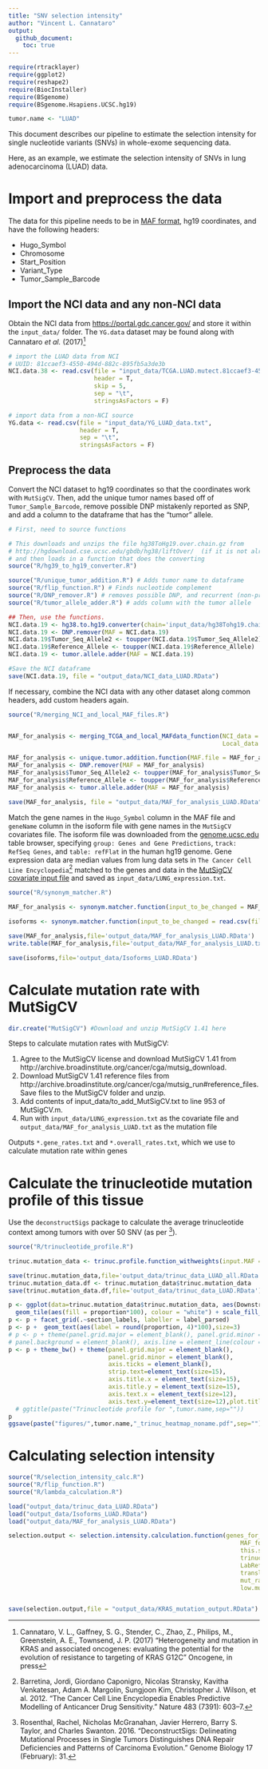```yaml
---
title: "SNV selection intensity"
author: "Vincent L. Cannataro"
output:
  github_document:
    toc: true
---
```


```r
require(rtracklayer)
require(ggplot2)
require(reshape2)
require(BiocInstaller)
require(BSgenome)
require(BSgenome.Hsapiens.UCSC.hg19)

tumor.name <- "LUAD"
```


This document describes our pipeline to estimate the selection intensity for single nucleotide variants (SNVs) in whole-exome sequencing data.  

Here, as an example, we estimate the selection intensity of SNVs in lung adenocarcinoma (LUAD) data. 

# Import and preprocess the data

The data for this pipeline needs to be in [MAF format](https://wiki.nci.nih.gov/display/TCGA/Mutation+Annotation+Format+(MAF)+Specification), hg19 coordinates, and have the following headers: 

* Hugo_Symbol
* Chromosome
* Start_Position
* Variant_Type
* Tumor_Sample_Barcode

## Import the NCI data and any non-NCI data

Obtain the NCI data from <https://portal.gdc.cancer.gov/> and store it within the `input_data/` folder. The `YG.data` dataset may be found along with Cannataro *et al.* (2017)[^1]

[^1]: Cannataro, V. L., Gaffney, S. G., Stender, C., Zhao, Z., Philips, M., Greenstein, A. E., Townsend, J. P. (2017) “Heterogeneity and mutation in KRAS and associated oncogenes: evaluating the potential for the evolution of resistance to targeting of KRAS G12C" Oncogene, in press

```r
# import the LUAD data from NCI 
# UUID: 81ccaef3-4550-494d-882c-895fb5a3de3b
NCI.data.38 <- read.csv(file = "input_data/TCGA.LUAD.mutect.81ccaef3-4550-494d-882c-895fb5a3de3b.DR-7.0.somatic.maf",
                        header = T,
                        skip = 5,
                        sep = "\t",
                        stringsAsFactors = F)

# import data from a non-NCI source
YG.data <- read.csv(file = "input_data/YG_LUAD_data.txt",
                    header = T,
                    sep = "\t",
                    stringsAsFactors = F)
```

## Preprocess the data

Convert the NCI dataset to hg19 coordinates so that the coordinates work with `MutSigCV`. Then, add the unique tumor names based off of `Tumor_Sample_Barcode`, remove possible DNP mistakenly reported as SNP, and add a column to the dataframe that has the "tumor" allele. 

```r
# First, need to source functions

# This downloads and unzips the file hg38ToHg19.over.chain.gz from 
# http://hgdownload.cse.ucsc.edu/gbdb/hg38/liftOver/  (if it is not already there)
# and then loads in a function that does the converting
source("R/hg39_to_hg19_converter.R") 

source("R/unique_tumor_addition.R") # Adds tumor name to dataframe
source("R/flip_function.R") # Finds nucleotide complement
source("R/DNP_remover.R") # removes possible DNP, and recurrent (non-primary) tumors from TCGA data
source("R/tumor_allele_adder.R") # adds column with the tumor allele

## Then, use the functions. 
NCI.data.19 <- hg38.to.hg19.converter(chain='input_data/hg38Tohg19.chain',hg38_maf=NCI.data.38)
NCI.data.19 <- DNP.remover(MAF = NCI.data.19)
NCI.data.19$Tumor_Seq_Allele2 <- toupper(NCI.data.19$Tumor_Seq_Allele2)
NCI.data.19$Reference_Allele <- toupper(NCI.data.19$Reference_Allele)
NCI.data.19 <- tumor.allele.adder(MAF = NCI.data.19)

#Save the NCI dataframe 
save(NCI.data.19, file = "output_data/NCI_data_LUAD.RData")


```

If necessary, combine the NCI data with any other dataset along common headers, add custom headers again.

```r
source("R/merging_NCI_and_local_MAF_files.R")


MAF_for_analysis <- merging_TCGA_and_local_MAFdata_function(NCI_data = NCI.data.19,
                                                            Local_data = YG.data)

MAF_for_analysis <- unique.tumor.addition.function(MAF.file = MAF_for_analysis,non.TCGA.characters.to.keep = 'all',figures=F)
MAF_for_analysis <- DNP.remover(MAF = MAF_for_analysis)
MAF_for_analysis$Tumor_Seq_Allele2 <- toupper(MAF_for_analysis$Tumor_Seq_Allele2)
MAF_for_analysis$Reference_Allele <- toupper(MAF_for_analysis$Reference_Allele)
MAF_for_analysis <- tumor.allele.adder(MAF = MAF_for_analysis)

save(MAF_for_analysis, file = "output_data/MAF_for_analysis_LUAD.RData")

```

Match the gene names in the `Hugo_Symbol` column in the MAF file and `geneName` column in the isoform file with gene names in the `MutSigCV` covariates file. The isoform file was downloaded from the [genome.ucsc.edu](https://genome.ucsc.edu/cgi-bin/hgTables) table browser, specifying `group: Genes and Gene Predictions`, `track: RefSeq Genes`, and `table: refFlat` in the human hg19 genome. Gene expression data are median values from lung data sets in `The Cancer Cell Line Encyclopedia`[^2] matched to the genes and data in the [MutSigCV covariate input file](http://software.broadinstitute.org/cancer/software/genepattern/modules/docs/MutSigCV) and saved as `input_data/LUNG_expression.txt`.

[^2]:Barretina, Jordi, Giordano Caponigro, Nicolas Stransky, Kavitha Venkatesan, Adam A. Margolin,
Sungjoon Kim, Christopher J. Wilson, et al. 2012. “The Cancer Cell Line Encyclopedia Enables
Predictive Modelling of Anticancer Drug Sensitivity.” Nature 483 (7391): 603–7. 

```r

source("R/synonym_matcher.R")

MAF_for_analysis <- synonym.matcher.function(input_to_be_changed = MAF_for_analysis,synonym.table = read.csv(file='input_data/matching_table.txt',stringsAsFactors = F,sep='\t'),covariates.file = read.table(file='input_data/LUNG_expression.txt',sep='\t',header = T,stringsAsFactors = F),isoforms_or_MAF = 'MAF')

isoforms <- synonym.matcher.function(input_to_be_changed = read.csv(file='input_data/UCSC_RefSeqGenes_refFlat.txt',header = T,sep='\t',stringsAsFactors = F),synonym.table = read.csv(file='input_data/matching_table.txt',stringsAsFactors = F,sep='\t'),covariates.file = read.table(file='input_data/LUNG_expression.txt',sep='\t',header = T,stringsAsFactors = F),isoforms_or_MAF = 'isoforms')

save(MAF_for_analysis,file='output_data/MAF_for_analysis_LUAD.RData')
write.table(MAF_for_analysis,file='output_data/MAF_for_analysis_LUAD.txt',quote = F,sep='\t',row.names = F)

save(isoforms,file='output_data/Isoforms_LUAD.RData')


```

# Calculate mutation rate with MutSigCV

```r
dir.create("MutSigCV") #Download and unzip MutSigCV 1.41 here 
```

Steps to calculate mutation rates with MutSigCV:

1. Agree to the MutSigCV license and download MutSigCV 1.41 from http://archive.broadinstitute.org/cancer/cga/mutsig_download. 
2. Download MutSigCV 1.41 reference files from http://archive.broadinstitute.org/cancer/cga/mutsig_run#reference_files. Save files to the MutSigCV folder and unzip. 
3. Add contents of input_data/to_add_MutSigCV.txt to line 953 of MutSigCV.m.
4. Run with `input_data/LUNG_expression.txt` as the covariate file and `output_data/MAF_for_analysis_LUAD.txt` as the mutation file

Outputs `*.gene_rates.txt` and `*.overall_rates.txt`, which we use to calculate mutation rate within genes

# Calculate the trinucleotide mutation profile of this tissue

Use the `deconstructSigs` package to calculate the average trinucleotide context among tumors with over 50 SNV (as per [^3]). 

[^3]:Rosenthal, Rachel, Nicholas McGranahan, Javier Herrero, Barry S. Taylor, and Charles Swanton. 2016.
“DeconstructSigs: Delineating Mutational Processes in Single Tumors Distinguishes DNA Repair
Deficiencies and Patterns of Carcinoma Evolution.” Genome Biology 17 (February): 31. 

```r

source("R/trinucleotide_profile.R")

trinuc.mutation_data <- trinuc.profile.function_withweights(input.MAF = MAF_for_analysis,save.figs=F)

save(trinuc.mutation_data,file='output_data/trinuc_data_LUAD_all.RData')
trinuc.mutation_data.df <- trinuc.mutation_data$trinuc.mutation_data
save(trinuc.mutation_data.df,file='output_data/trinuc_data_LUAD.RData')

p <- ggplot(data=trinuc.mutation_data$trinuc.mutation_data, aes(Downstream, Upstream)) +
  geom_tile(aes(fill = proportion*100), colour = "white") + scale_fill_gradient(low = "white", high = "steelblue", name="Percent")
p <- p + facet_grid(.~section_labels, labeller = label_parsed) 
p <- p +  geom_text(aes(label = round(proportion, 4)*100),size=3)
# p <- p + theme(panel.grid.major = element_blank(), panel.grid.minor = element_blank(),
# panel.background = element_blank(), axis.line = element_line(colour = "black"))
p <- p + theme_bw() + theme(panel.grid.major = element_blank(),
                            panel.grid.minor = element_blank(),
                            axis.ticks = element_blank(),
                            strip.text=element_text(size=15),
                            axis.title.x = element_text(size=15),
                            axis.title.y = element_text(size=15),
                            axis.text.x = element_text(size=12),
                            axis.text.y=element_text(size=12),plot.title = element_text(hjust = 0.5)) 
  # ggtitle(paste("Trinucleotide profile for ",tumor.name,sep=""))
p
ggsave(paste("figures/",tumor.name,"_trinuc_heatmap_noname.pdf",sep=""),height = 2.5,width = 10)
```


# Calculating selection intensity

```r


source("R/selection_intensity_calc.R")
source("R/flip_function.R")
source("R/lambda_calculation.R")

load("output_data/trinuc_data_LUAD.RData")
load("output_data/Isoforms_LUAD.RData")
load("output_data/MAF_for_analysis_LUAD.RData")

selection.output <- selection.intensity.calculation.function(genes_for_analysis = c("KRAS"),
                                                                 MAF_for_analysis = MAF_for_analysis,
                                                                 this.substitution = c("this_is_not_a_real_gene",34,"T"),
                                                                 trinuc.mutation_data = trinuc.mutation_data.df,
                                                                 LabReference =  isoforms,
                                                                 translations =  read.csv(file = "input_data/translations.csv",header = T,stringsAsFactors = F),
                                                                 mut_rates = read.csv(file="MutSigCV/MutSigCV_1.41/gene_rates.txt",header = T,stringsAsFactors = F,sep="\t"),
                                                                 low.mut = read.csv(file="MutSigCV/MutSigCV_1.41/overall_rates.txt",header = F,stringsAsFactors = F,sep="\t"),tumor.number = length(unique(MAF_for_analysis$Unique_patient_identifier)),mutsig_siggenes = read.csv(file="MutSigCV/MutSigCV_1.41/mutsig_output/.sig_genes.txt",header = T,stringsAsFactors = F,sep="\t"))


save(selection.output,file = "output_data/KRAS_mutation_output.RData")


```





